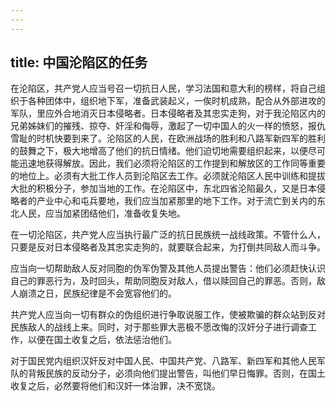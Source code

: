 ```yaml
---
---
---
```

title: 中国沦陷区的任务
---




在沦陷区，共产党人应当号召一切抗日人民，学习法国和意大利的榜样，将自己组织于各种团体中，组织地下军，准备武装起义，一俟时机成熟，配合从外部进攻的军队，里应外合地消灭日本侵略者。日本侵略者及其忠实走狗，对于我沦陷区内的兄弟姊妹们的摧残、掠夺、奸淫和侮辱，激起了一切中国人的火一样的愤怒，报仇雪耻的时机快要到来了。沦陷区的人民，在欧洲战场的胜利和八路军新四军的胜利的鼓舞之下，极大地增高了他们的抗日情绪。他们迫切地需要组织起来，以便尽可能迅速地获得解放。因此，我们必须将沦陷区的工作提到和解放区的工作同等重要的地位上。必须有大批工作人员到沦陷区去工作。必须就沦陷区人民中训练和提拔大批的积极分子，参加当地的工作。在沦陷区中，东北四省沦陷最久，又是日本侵略者的产业中心和屯兵要地，我们应当加紧那里的地下工作。对于流亡到关内的东北人民，应当加紧团结他们，准备收复失地。

在一切沦陷区，共产党人应当执行最广泛的抗日民族统一战线政策。不管什么人，只要是反对日本侵略者及其忠实走狗的，就要联合起来，为打倒共同敌人而斗争。

应当向一切帮助敌人反对同胞的伪军伪警及其他人员提出警告：他们必须赶快认识自己的罪恶行为，及时回头，帮助同胞反对敌人，借以赎回自己的罪恶。否则，敌人崩溃之日，民族纪律是不会宽容他们的。

共产党人应当向一切有群众的伪组织进行争取说服工作，使被欺骗的群众站到反对民族敌人的战线上来。同时，对于那些罪大恶极不愿改悔的汉奸分子进行调查工作，以便在国土收复之后，依法惩治他们。

对于国民党内组织汉奸反对中国人民、中国共产党、八路军、新四军和其他人民军队的背叛民族的反动分子，必须向他们提出警告，叫他们早日悔罪。否则，在国土收复之后，必然要将他们和汉奸一体治罪，决不宽饶。